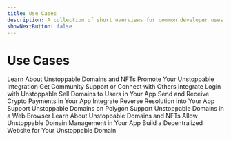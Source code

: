 ```yaml
---
title: Use Cases
description: A collection of short overviews for common developer uses cases for Unstoppable products and services.
showNextButton: false
---
```



<H1>Use Cases</H1>
<FlexSection justifyContent="space-around" flexWrap="wrap">
  <ThinTile
    to="unstoppable-nft-domains.md"
    bgColor="#73A7FE"
    color="#000"
    textAlign="left"
  >
    Learn About Unstoppable Domains and NFTs
  </ThinTile>
  <ThinTile
    to="promote-ud-integration.md"
    bgColor="#73A7FE"
    color="#000"
    textAlign="left"
  >
    Promote Your Unstoppable Integration
  </ThinTile>
  <ThinTile
    to="get-community-support.md"
    bgColor="#73A7FE"
    color="#000"
    textAlign="left"
  >
    Get Community Support or Connect with Others
  </ThinTile>
  <ThinTile
    to="integrate-login-auth-server.md"
    bgColor="#73A7FE"
    color="#000"
    textAlign="left"
  >
    Integrate Login with Unstoppable
  </ThinTile>
  <ThinTile
    to="sell-domains-users.md"
    bgColor="#73A7FE"
    color="#000"
    textAlign="left"
  >
    Sell Domains to Users in Your App
  </ThinTile>
  <ThinTile
    to="send-receive-crypto-app.md"
    bgColor="#73A7FE"
    color="#000"
    textAlign="left"
  >
    Send and Receive Crypto Payments in Your App
  </ThinTile>
  <ThinTile
    to="integrate-reverse-resolution.md"
    bgColor="#73A7FE"
    color="#000"
    textAlign="left"
  >
    Integrate Reverse Resolution into Your App
  </ThinTile>
  <ThinTile
    to="support-polygon.md"
    bgColor="#73A7FE"
    color="#000"
    textAlign="left"
  >
    Support Unstoppable Domains on Polygon
  </ThinTile>
  <ThinTile
    to="support-ud-browser.md"
    bgColor="#73A7FE"
    color="#000"
    textAlign="left"
  >
    Support Unstoppable Domains in a Web Browser
  </ThinTile>
  <ThinTile
    to="unstoppable-nft-domains.md"
    bgColor="#73A7FE"
    color="#000"
    textAlign="left"
  >
    Learn About Unstoppable Domains and NFTs
  </ThinTile>
  <ThinTile
    to="users-manage-domains.md"
    bgColor="#73A7FE"
    color="#000"
    textAlign="left"
  >
    Allow Unstoppable Domain Management in Your App
  </ThinTile>
  <ThinTile
    to="build-dwebsite-domain.md"
    bgColor="#73A7FE"
    color="#000"
    textAlign="left"
  >
    Build a Decentralized Website for Your Unstoppable Domain
  </ThinTile>
</FlexSection>
